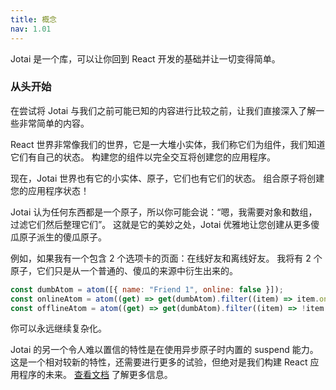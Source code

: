 ```yaml
---
title: 概念
nav: 1.01
---
```


Jotai 是一个库，可以让你回到 React 开发的基础并让一切变得简单。

### 从头开始

在尝试将 Jotai 与我们之前可能已知的内容进行比较之前，让我们直接深入了解一些非常简单的内容。

React 世界非常像我们的世界，它是一大堆小实体，我们称它们为组件，我们知道它们有自己的状态。 构建您的组件以完全交互将创建您的应用程序。

现在，Jotai 世界也有它的小实体、原子，它们也有它们的状态。 组合原子将创建您的应用程序状态！

Jotai 认为任何东西都是一个原子，所以你可能会说：“嗯，我需要对象和数组，过滤它们然后整理它们”。
这就是它的美妙之处，Jotai 优雅地让您创建从更多傻瓜原子派生的傻瓜原子。

例如，如果我有一个包含 2 个选项卡的页面：在线好友和离线好友。
我将有 2 个原子，它们只是从一个普通的、傻瓜的来源中衍生出来的。

```js
const dumbAtom = atom([{ name: "Friend 1", online: false }]);
const onlineAtom = atom((get) => get(dumbAtom).filter((item) => item.online));
const offlineAtom = atom((get) => get(dumbAtom).filter((item) => !item.online));
```

你可以永远继续复杂化。

Jotai 的另一个令人难以置信的特性是在使用异步原子时内置的 suspend 能力。 这是一个相对较新的特性，还需要进行更多的试验，但绝对是我们构建 React 应用程序的未来。 [查看文档](https://reactjs.org/blog/2022/03/29/react-v18.html#new-suspense-features) 了解更多信息。
